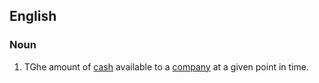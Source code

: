 ==English==

===Noun===
{{en-noun|sg=[[cash]] [[position]]}}

# {{business|finance}} TGhe amount of [[cash]] available to a [[company]] at a given point in time.